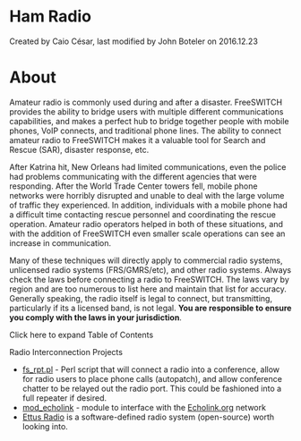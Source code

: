 
# Ham Radio 

 Created by  Caio César, last modified by  John Boteler on 2016.12.23

# About

Amateur radio is commonly used during and after a disaster. FreeSWITCH provides the ability to bridge users with multiple different communications capabilities, and makes a perfect hub to bridge together people with mobile phones, VoIP connects, and traditional phone lines. The ability to connect amateur radio to FreeSWITCH makes it a valuable tool for Search and Rescue (SAR), disaster response, etc.

After Katrina hit, New Orleans had limited communications, even the police had problems communicating with the different agencies that were responding. After the World Trade Center towers fell, mobile phone networks were horribly disrupted and unable to deal with the large volume of traffic they experienced. In addition, individuals with a mobile phone had a difficult time contacting rescue personnel and coordinating the rescue operation. Amateur radio operators helped in both of these situations, and with the addition of FreeSWITCH even smaller scale operations can see an increase in communication.

Many of these techniques will directly apply to commercial radio systems, unlicensed radio systems (FRS/GMRS/etc), and other radio systems. Always check the laws before connecting a radio to FreeSWITCH. The laws vary by region and are too numerous to list here and maintain that list for accuracy. Generally speaking, the radio itself is legal to connect, but transmitting, particularly if its a licensed band, is not legal. **You are responsible to ensure you comply with the laws in your jurisdiction**.

Click here to expand Table of Contents

Radio Interconnection Projects

* [fs\_rpt.pl](../Client-and-Developer-Interfaces/fs_rpt.pl_13173092.mdx#about) \- Perl script that will connect a radio into a conference, allow for radio users to place phone calls (autopatch), and allow conference chatter to be relayed out the radio port. This could be fashioned into a full repeater if desired.
* [mod\_echolink](https://wiki.freeswitch.org/wiki/Mod%5Fecholink "Mod echolink") \- module to interface with the [Echolink.org](http://www.echolink.org/) network
* [Ettus Radio](http://ettus.com/) is a software-defined radio system (open-source) worth looking into.


